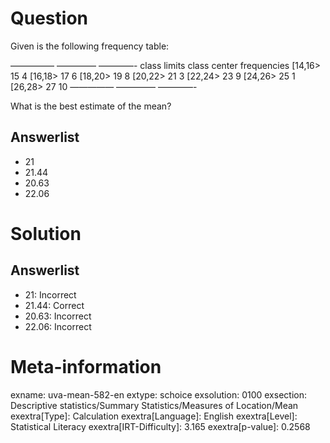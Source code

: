 Question
========

Given is the following frequency table:

  --------------- -------------- ------------- class limits class center frequencies \[14,16\> 15 4 \[16,18\> 17 6 \[18,20\> 19 8 \[20,22\> 21 3 \[22,24\> 23 9 \[24,26\> 25 1 \[26,28\> 27 10 --------------- -------------- -------------

What is the best estimate of the mean?

Answerlist
----------

* 21
* 21.44
* 20.63
* 22.06

Solution
========

Answerlist
----------

* 21: Incorrect
* 21.44: Correct
* 20.63: Incorrect
* 22.06: Incorrect

Meta-information
================
exname: uva-mean-582-en
extype: schoice
exsolution: 0100
exsection: Descriptive statistics/Summary Statistics/Measures of Location/Mean
exextra[Type]: Calculation
exextra[Language]: English
exextra[Level]: Statistical Literacy
exextra[IRT-Difficulty]: 3.165
exextra[p-value]: 0.2568
